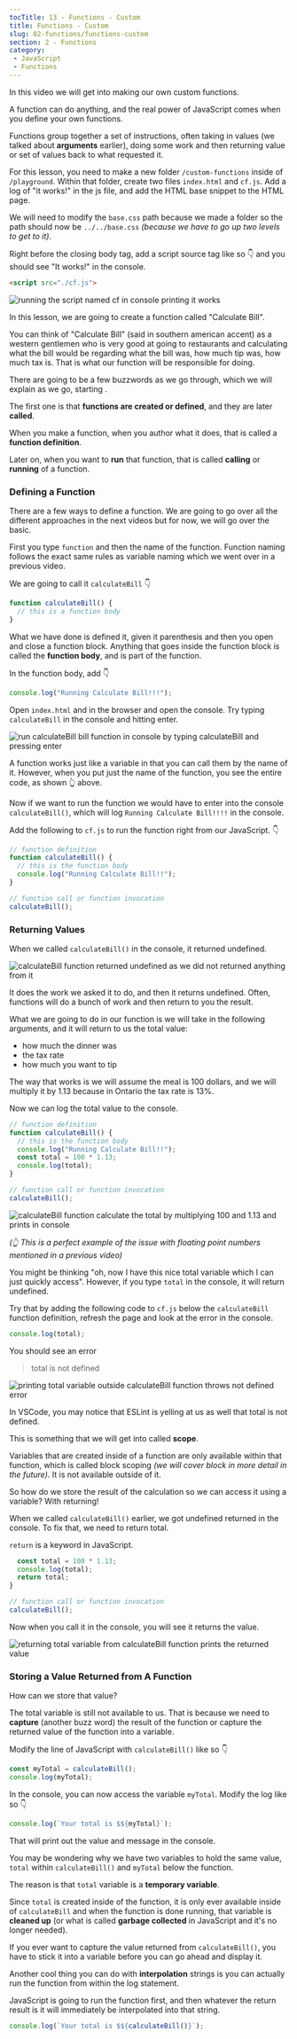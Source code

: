 ```yaml
---
tocTitle: 13 - Functions - Custom
title: Functions - Custom
slug: 02-functions/functions-custom
section: 2 - Functions
category:
 - JavaScript
 - Functions
---
```


In this video we will get into making our own custom functions.

A function can do anything, and the real power of JavaScript comes when you define your own functions.

Functions group together a set of instructions, often taking in values (we talked about **arguments** earlier), doing some work and then returning value or set of values back to what requested it.

For this lesson, you need to make a new folder `/custom-functions` inside of `/playground`. Within that folder, create two files `index.html` and `cf.js`. Add a log of "it works!" in the js file, and add the HTML base snippet to the HTML page.

We will need to modify the `base.css` path because we made a folder so the path should now be `../../base.css` _(because we have to go up two levels to get to it)_.

Right before the closing body tag, add a script source tag like so 👇 and you should see "It works!" in the console.

```html
<script src="./cf.js">
```

![running the script named cf in console printing it works](./running-script-in-console.webp)

In this lesson, we are going to create a function called "Calculate Bill".

You can think of "Calculate Bill" (said in southern american accent) as a western gentlemen who is very good at going to restaurants and calculating what the bill would be regarding what the bill was, how much tip was, how much tax is. That is what our function will be responsible for doing.

There are going to be a few buzzwords as we go through, which we will explain as we go, starting .

The first one is that **functions are created or defined**, and they are later **called**.

When you make a function, when you author what it does, that is called a **function definition**.

Later on, when you want to **run** that function, that is called **calling** or **running** of a function.

### Defining a Function

There are a few ways to define a function. We are going to go over all the different approaches in the next videos but for now, we will go over the basic.

First you type `function` and then the name of the function. Function naming follows the exact same rules as variable naming which we went over in a previous video.

We are going to call it `calculateBill` 👇

```js
function calculateBill() {
  // this is a function body
}
```

What we have done is defined it, given it parenthesis and then you open and close a function block.
Anything that goes inside the function block is called the **function body**, and is part of the function.

In the function body, add 👇

```js
console.log("Running Calculate Bill!!!");
```

Open `index.html` and in the browser and open the console. Try typing `calculateBill` in the console and hitting enter.

![run calculateBill bill function in console by typing calculateBill and pressing enter](./running-calculate-bill-function-in-console.webp)

A function works just like a variable in that you can call them by the name of it. However, when you put just the name of the function, you see the entire code, as shown 👆 above.

Now if we want to run the function we would have to enter into the console `calculateBill()`, which will log `Running Calculate Bill!!!!` in the console.

Add the following to `cf.js` to run the function right from our JavaScript. 👇

```js
// function definition
function calculateBill() {
  // this is the function body
  console.log("Running Calculate Bill!!");
}

// function call or function invocation
calculateBill();
```

### Returning Values

When we called `calculateBill()` in the console, it returned undefined.

![calculateBill function returned undefined as we did not returned anything from it](./calculate-bill-function-returning-undefined-in-console.webp)

It does the work we asked it to do, and then it returns undefined. Often, functions will do a bunch of work and then return to you the result.

What we are going to do in our function is we will take in the following arguments, and it will return to us the total value:

- how much the dinner was
- the tax rate
- how much you want to tip

The way that works is we will assume the meal is 100 dollars, and we will multiply it by 1.13 because in Ontario the tax rate is 13%.

Now we can log the total value to the console.

```js
// function definition
function calculateBill() {
  // this is the function body
  console.log("Running Calculate Bill!!");
  const total = 100 * 1.13;
  console.log(total);
}

// function call or function invocation
calculateBill();
```

![calculateBill function calculate the total by multiplying 100 and 1.13 and prints in console](./calculate-bill-function-logging-bill-in-console.webp)

_(👆 This is a perfect example of the issue with floating point numbers mentioned in a previous video)_

You might be thinking "oh, now I have this nice total variable which I can just quickly access". However, if you type `total` in the console, it will return undefined.

Try that by adding the following code to `cf.js` below the `calculateBill` function definition, refresh the page and look at the error in the console.

```js
console.log(total);
```

You should see an error

> total is not defined

![printing total variable outside calculateBill function throws not defined error](./total-not-defined-error-in-console.webp)

In VSCode, you may notice that ESLint is yelling at us as well that total is not defined.

This is something that we will get into called **scope**.

Variables that are created inside of a function are only available within that function, which is called block scoping _(we will cover block in more detail in the future)_. It is not available outside of it.

So how do we store the result of the calculation so we can access it using a variable? With returning!

When we called `calculateBill()` earlier, we got undefined returned in the console. To fix that, we need to return total.

`return` is a keyword in JavaScript.

```js
  const total = 100 * 1.13;
  console.log(total);
  return total;
}

// function call or function invocation
calculateBill();
```

Now when you call it in the console, you will see it returns the value.

![returning total variable from calculateBill function prints the returned value ](./printing-returned-value-from-function-in-console.webp)

### Storing a Value Returned from A Function

How can we store that value?

The total variable is still not available to us. That is because we need to **capture** (another buzz word) the result of the function or capture the returned value of the function into a variable.

Modify the line of JavaScript with `calculateBill()` like so 👇

```js
const myTotal = calculateBill();
console.log(myTotal);
```

In the console, you can now access the variable `myTotal`. Modify the log like so 👇

```js
console.log(`Your total is $${myTotal}`);
```

That will print out the value and message in the console.

You may be wondering why we have two variables to hold the same value, `total` within `calculateBill()` and `myTotal` below the function.

The reason is that `total` variable is a **temporary variable**.

Since `total` is created inside of the function, it is only ever available inside of `calculateBill` and when the function is done running, that variable is **cleaned up** (or what is called **garbage collected** in JavaScript and it's no longer needed).

If you ever want to capture the value returned from `calculateBill()`, you have to stick it into a variable before you can go ahead and display it.

Another cool thing you can do with **interpolation** strings is you can actually run the function from within the log statement.

JavaScript is going to run the function first, and then whatever the return result is it will immediately be interpolated into that string.

```js
console.log(`Your total is $${calculateBill()}`);
```
